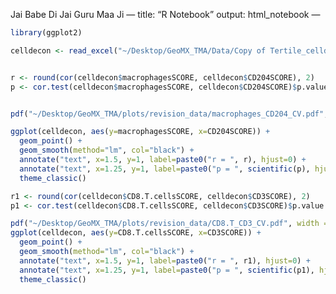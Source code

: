 Jai Babe Di
Jai Guru Maa Ji
---
title: "R Notebook"
output: html_notebook
---


```r
library(ggplot2)

```


```r

celldecon <- read_excel("~/Desktop/GeoMX_TMA/Data/Copy of Tertile_celldecon_IHC.xlsx", sheet = "all")


r <- round(cor(celldecon$macrophagesSCORE, celldecon$CD204SCORE), 2)
p <- cor.test(celldecon$macrophagesSCORE, celldecon$CD204SCORE)$p.value


pdf("~/Desktop/GeoMX_TMA/plots/revision_data/macrophages_CD204_CV.pdf", width = 6, height = 4, bg = "white")

ggplot(celldecon, aes(y=macrophagesSCORE, x=CD204SCORE)) + 
  geom_point() + 
  geom_smooth(method="lm", col="black") + 
  annotate("text", x=1.5, y=1, label=paste0("r = ", r), hjust=0) +
  annotate("text", x=1.25, y=1, label=paste0("p = ", scientific(p), hjust=0)) +
  theme_classic() 
```

```r
r1 <- round(cor(celldecon$CD8.T.cellsSCORE, celldecon$CD3SCORE), 2)
p1 <- cor.test(celldecon$CD8.T.cellsSCORE, celldecon$CD3SCORE)$p.value

pdf("~/Desktop/GeoMX_TMA/plots/revision_data/CD8.T_CD3_CV.pdf", width = 6, height = 4, bg = "white")
ggplot(celldecon, aes(y=CD8.T.cellsSCORE, x=CD3SCORE)) + 
  geom_point() + 
  geom_smooth(method="lm", col="black") + 
  annotate("text", x=1.5, y=1, label=paste0("r = ", r1), hjust=0) +
  annotate("text", x=1.25, y=1, label=paste0("p = ", scientific(p1), hjust=0)) +
  theme_classic() 
```

